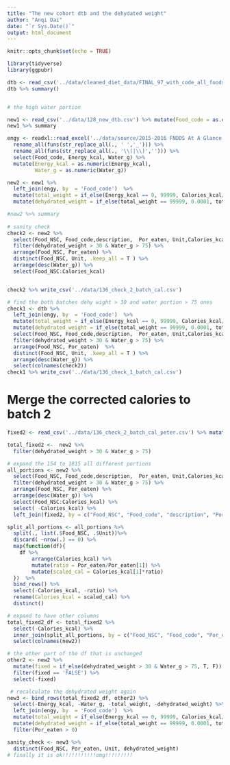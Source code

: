 ```yaml
---
title: "The new cohort dtb and the dehydated weight"
author: "Anqi Dai"
date: "`r Sys.Date()`"
output: html_document
---
```


```r
knitr::opts_chunk$set(echo = TRUE)
```

```r
library(tidyverse)
library(ggpubr)

dtb <- read_csv('../data/cleaned_diet_data/FINAL_97_with_code_all_foods_drt_with_EN_finalized.csv')%>% mutate(Food_code = as.character(Food_code))
dtb %>% summary()


# the high water portion 
```

```r
new1 <- read_csv('../data/128_new_dtb.csv') %>% mutate(Food_code = as.character(Food_code))
new1 %>% summary

engy <- readxl::read_excel('../data/source/2015-2016 FNDDS At A Glance - FNDDS Nutrient Values.xlsx', skip = 1, col_types  = 'text') %>% 
  rename_all(funs(str_replace_all(., ' ','_'))) %>% 
  rename_all(funs(str_replace_all(., '\\(|\\)',''))) %>% 
  select(Food_code, Energy_kcal, Water_g) %>% 
  mutate(Energy_kcal = as.numeric(Energy_kcal),
         Water_g = as.numeric(Water_g))

new2 <- new1 %>% 
  left_join(engy, by  = 'Food_code')  %>% 
  mutate(total_weight = if_else(Energy_kcal == 0, 99999, Calories_kcal/Energy_kcal*100)) %>% 
  mutate(dehydrated_weight = if_else(total_weight == 99999, 0.0001, total_weight*(1 - Water_g/100)))

#new2 %>% summary
 
# sanity check
check2 <- new2 %>% 
  select(Food_NSC, Food_code,description,  Por_eaten, Unit,Calories_kcal,  Energy_kcal:dehydrated_weight) %>% 
  filter(dehydrated_weight > 30 & Water_g > 75) %>% 
  arrange(Food_NSC, Por_eaten) %>% 
  distinct(Food_NSC, Unit, .keep_all = T ) %>% 
  arrange(desc(Water_g)) %>% 
  select(Food_NSC:Calories_kcal)


check2 %>% write_csv('../data/136_check_2_batch_cal.csv')
```

```r
# find the both batches dehy wight > 30 and water portion > 75 ones
check1 <- dtb %>% 
  left_join(engy, by  = 'Food_code')  %>% 
  mutate(total_weight = if_else(Energy_kcal == 0, 99999, Calories_kcal/Energy_kcal*100)) %>% 
  mutate(dehydrated_weight = if_else(total_weight == 99999, 0.0001, total_weight*(1 - Water_g/100))) %>% 
  select(Food_NSC, Food_code,description,  Por_eaten, Unit,Calories_kcal,  dehydrated_weight:total_weight) %>% 
  filter(dehydrated_weight > 30 & Water_g > 75) %>% 
  arrange(Food_NSC, Por_eaten)  %>% 
  distinct(Food_NSC, Unit, .keep_all = T ) %>% 
  arrange(desc(Water_g)) %>% 
  select(colnames(check2))
check1 %>% write_csv('../data/136_check_1_batch_cal.csv')

```

# Merge the corrected calories to batch 2

```r
fixed2 <- read_csv('../data/136_check_2_batch_cal_peter.csv') %>% mutate(Food_code = as.character(Food_code))

total_fixed2 <-  new2 %>%  
  filter(dehydrated_weight > 30 & Water_g > 75)

# expand the 154 to 1815 all different portions
all_portions <- new2 %>% 
  select(Food_NSC, Food_code,description,  Por_eaten, Unit,Calories_kcal,  Energy_kcal:dehydrated_weight) %>% 
  filter(dehydrated_weight > 30 & Water_g > 75) %>% 
  arrange(Food_NSC, Por_eaten) %>% 
  arrange(desc(Water_g)) %>% 
  select(Food_NSC:Calories_kcal) %>% 
  select( -Calories_kcal) %>% 
  left_join(fixed2, by = c("Food_NSC", "Food_code", "description", "Por_eaten", "Unit"))

split_all_portions <- all_portions %>% 
  split(., list(.$Food_NSC, .$Unit))%>%  
  discard( ~nrow(.) == 0) %>% 
  map(function(df){
    df %>% 
        arrange(Calories_kcal) %>% 
        mutate(ratio = Por_eaten/Por_eaten[1]) %>% 
        mutate(scaled_cal = Calories_kcal[1]*ratio)
  })  %>% 
  bind_rows() %>% 
  select(-Calories_kcal, -ratio) %>%    
  rename(Calories_kcal = scaled_cal) %>% 
  distinct()

# expand to have other columns
total_fixed2_df <- total_fixed2 %>% 
  select(-Calories_kcal) %>% 
  inner_join(split_all_portions, by = c("Food_NSC", "Food_code", "Por_eaten", "Unit", "description")) %>% 
  select(colnames(new2))

# the other part of the df that is unchanged
other2 <- new2 %>%  
  mutate(fixed = if_else(dehydrated_weight > 30 & Water_g > 75, T, F)) %>% 
  filter(fixed == 'FALSE') %>% 
  select(-fixed)

 # recalculate the dehydrated weight again
new3 <- bind_rows(total_fixed2_df, other2) %>% 
  select(-Energy_kcal, -Water_g, -total_weight, -dehydrated_weight) %>% 
  left_join(engy, by  = 'Food_code')  %>% 
  mutate(total_weight = if_else(Energy_kcal == 0, 99999, Calories_kcal/Energy_kcal*100)) %>% 
  mutate(dehydrated_weight = if_else(total_weight == 99999, 0.0001, total_weight*(1 - Water_g/100))) %>% 
  filter(Por_eaten > 0)

sanity_check <- new3 %>% 
  distinct(Food_NSC, Por_eaten, Unit, dehydrated_weight)
# finally it is ok!!!!!!!!!!!omg!!!!!!!!!
```






